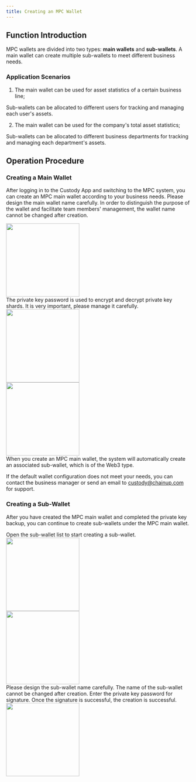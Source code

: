 ```yaml
---
title: Creating an MPC Wallet
---
```


##  Function Introduction

MPC wallets are divided into two types: **main wallets** and **sub-wallets**. A main wallet can create multiple sub-wallets to meet different business needs.

### Application Scenarios

1. The main wallet can be used for asset statistics of a certain business line;

Sub-wallets can be allocated to different users for tracking and managing each user's assets.

2. The main wallet can be used for the company's total asset statistics;

Sub-wallets can be allocated to different business departments for tracking and managing each department's assets.

##  Operation Procedure

### Creating a Main Wallet

After logging in to the Custody App and switching to the MPC system, you can create an MPC main wallet according to your business needs.
<Steps>
<Step title="Naming the Main Wallet">
Please design the main wallet name carefully. In order to distinguish the purpose of the wallet and facilitate team members' management, the wallet name cannot be changed after creation.
<div className="w-full flex items-center justify-center"> 
<img src="/images/quickstart/mpc1.png" width="200"/>
</div>
</Step>

<Step title="Enter Private Key Password">
The private key password is used to encrypt and decrypt private key shards. It is very important, please manage it carefully.
<div className="w-full flex items-center justify-center"> 
<img src="/images/quickstart/mpc2.png" width="200"/>
</div>
</Step>

<Step title="Complete Main Wallet Creation">
<div className="w-full flex items-center justify-center"> 
<img src="/images/quickstart/mpc3.png" width="200"/>
</div>
<Note>
When you create an MPC main wallet, the system will automatically create an associated sub-wallet, which is of the Web3 type.

If the default wallet configuration does not meet your needs, you can contact the business manager or send an email to custody@chainup.com for support.
</Note>
</Step>
</Steps>

### Creating a Sub-Wallet

After you have created the MPC main wallet and completed the private key backup, you can continue to create sub-wallets under the MPC main wallet.

<Steps>
<Step title="Select Target Main Wallet">
Open the sub-wallet list to start creating a sub-wallet.
<div className="w-full flex items-center justify-center"> 
<img src="/images/quickstart/mpc4.png" width="200"/>
</div>
</Step>

<Step title="Naming the Sub-Wallet">
<div className="w-full flex items-center justify-center"> 
<img src="/images/quickstart/mpc5.png" width="200"/>
</div>
<Warning>
Please design the sub-wallet name carefully. The name of the sub-wallet cannot be changed after creation.
</Warning>
</Step>

<Step title="Private Key Signature Creation">
Enter the private key password for signature. Once the signature is successful, the creation is successful.
<div className="w-full flex items-center justify-center"> 
<img src="/images/quickstart/mpc6.png" width="200"/>
</div>
</Step>
</Steps>